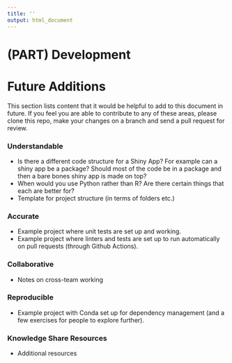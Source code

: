```yaml
---
title: ''
output: html_document
---
```


# (PART) Development{-#dev}

# Future Additions {#futureadd}

This section lists content that it would be helpful to add to this document in future. If you feel you are able to contribute to any of these areas, please clone this repo, make your changes on a branch and send a pull request for review.

### Understandable {-}  

* Is there a different code structure for a Shiny App? 
For example can a shiny app be a package? Should most of the code be in a package and then a bare bones shiny app is made on top?  
* When would you use Python rather than R? Are there certain things that each are better for?  
* Template for project structure (in terms of folders etc.)

### Accurate {-}

* Example project where unit tests are set up and working.  
* Example project where linters and tests are set up to run automatically on pull requests (through Github Actions).  

### Collaborative {-}
* Notes on cross-team working

### Reproducible {-}

* Example project with Conda set up for dependency management (and a few exercises for people to explore further).

### Knowledge Share Resources {-}
* Additional resources


